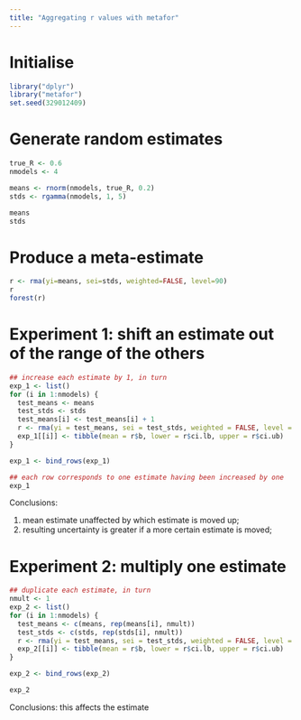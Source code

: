 ```yaml
---
title: "Aggregating r values with metafor"
---
```


# Initialise

```r
library("dplyr")
library("metafor")
set.seed(329012409)
```

# Generate random estimates

```r
true_R <- 0.6
nmodels <- 4

means <- rnorm(nmodels, true_R, 0.2)
stds <- rgamma(nmodels, 1, 5)
```

```r
means
stds
```

# Produce a meta-estimate

```r
r <- rma(yi=means, sei=stds, weighted=FALSE, level=90)
r
forest(r)
```

# Experiment 1: shift an estimate out of the range of the others

```r
## increase each estimate by 1, in turn
exp_1 <- list()
for (i in 1:nmodels) {
  test_means <- means
  test_stds <- stds
  test_means[i] <- test_means[i] + 1
  r <- rma(yi = test_means, sei = test_stds, weighted = FALSE, level = 90)
  exp_1[[i]] <- tibble(mean = r$b, lower = r$ci.lb, upper = r$ci.ub)
}

exp_1 <- bind_rows(exp_1)

## each row corresponds to one estimate having been increased by one
exp_1
```

Conclusions: 

1. mean estimate unaffected by which estimate is moved up; 
2. resulting uncertainty is greater if a more certain estimate is moved;

# Experiment 2: multiply one estimate

```r
## duplicate each estimate, in turn
nmult <- 1
exp_2 <- list()
for (i in 1:nmodels) {
  test_means <- c(means, rep(means[i], nmult))
  test_stds <- c(stds, rep(stds[i], nmult))
  r <- rma(yi = test_means, sei = test_stds, weighted = FALSE, level = 90)
  exp_2[[i]] <- tibble(mean = r$b, lower = r$ci.lb, upper = r$ci.ub)
}

exp_2 <- bind_rows(exp_2)

exp_2
```

Conclusions: this affects the estimate

